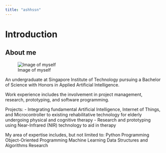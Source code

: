 ```yaml
---
title: "ashhssn"
---
```




# Introduction

## About me

![Image of myself](imgs/profile.jpg)

An undergraduate at Singapore Institute of Technology pursuing a Bachelor of Science with Honors in Applied Artificial Intelligence. 

Work experience includes the involvement in project management, research, prototyping, and software programming. 

Projects:
- Integrating fundamental Artificial Intelligence, Internet of Things, and Microcontroller to existing rehabilitative technology for elderly undergoing physical and cognitive therapy 
- Research and prototyping using Near-Infrared (NIR) technology to aid in therapy

My area of expertise includes, but not limited to:
Python Programming
Object-Oriented Programming
Machine Learning
Data Structures and Algorithms
Research
